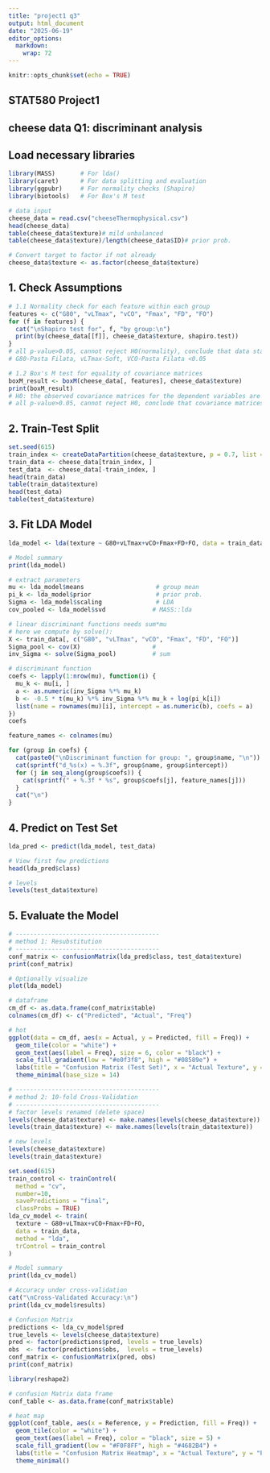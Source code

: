 ---
title: "project1 q3"
output: html_document
date: "2025-06-19"
editor_options: 
  markdown: 
    wrap: 72
---

```{r setup, include=FALSE}
knitr::opts_chunk$set(echo = TRUE)
```

## STAT580 Project1

## cheese data Q1: discriminant analysis

## Load necessary libraries

```{r}
library(MASS)       # For lda()
library(caret)      # For data splitting and evaluation
library(ggpubr)     # For normality checks (Shapiro)
library(biotools)   # For Box's M test
```

```{r}
# data input
cheese_data = read.csv("cheeseThermophysical.csv")
head(cheese_data)
table(cheese_data$texture)# mild unbalanced
table(cheese_data$texture)/length(cheese_data$ID)# prior prob.

# Convert target to factor if not already
cheese_data$texture <- as.factor(cheese_data$texture)
```

## 1. Check Assumptions

```{r}
# 1.1 Normality check for each feature within each group
features <- c("G80", "vLTmax", "vCO", "Fmax", "FD", "FO")
for (f in features) {
  cat("\nShapiro test for", f, "by group:\n")
  print(by(cheese_data[[f]], cheese_data$texture, shapiro.test))
}
# all p-value>0.05, cannot reject H0(normality), conclude that data statisfies normality assumption.
# G80-Pasta Filata, vLTmax-Soft, VCO-Pasta Filata <0.05
```

```{r}
# 1.2 Box's M test for equality of covariance matrices
boxM_result <- boxM(cheese_data[, features], cheese_data$texture)
print(boxM_result)
# H0: the observed covariance matrices for the dependent variables are equal across groups
# all p-value>0.05, cannot reject H0, conclude that covariance matrices are equal
```

## 2. Train-Test Split

```{r}
set.seed(615)
train_index <- createDataPartition(cheese_data$texture, p = 0.7, list = FALSE)
train_data <- cheese_data[train_index, ]
test_data  <- cheese_data[-train_index, ]
head(train_data)
table(train_data$texture)
head(test_data)
table(test_data$texture)
```

## 3. Fit LDA Model

```{r}
lda_model <- lda(texture ~ G80+vLTmax+vCO+Fmax+FD+FO, data = train_data)

# Model summary
print(lda_model)

# extract parameters
mu <- lda_model$means                    # group mean
pi_k <- lda_model$prior                  # prior prob.
Sigma <- lda_model$scaling               # LDA
cov_pooled <- lda_model$svd             # MASS::lda

# linear discriminant functions needs sum*mu
# here we compute by solve():
X <- train_data[, c("G80", "vLTmax", "vCO", "Fmax", "FD", "FO")]
Sigma_pool <- cov(X)                    # 
inv_Sigma <- solve(Sigma_pool)          # sum

# discriminant function
coefs <- lapply(1:nrow(mu), function(i) {
  mu_k <- mu[i, ]
  a <- as.numeric(inv_Sigma %*% mu_k)
  b <- -0.5 * t(mu_k) %*% inv_Sigma %*% mu_k + log(pi_k[i])
  list(name = rownames(mu)[i], intercept = as.numeric(b), coefs = a)
})
coefs

feature_names <- colnames(mu)

for (group in coefs) {
  cat(paste0("\nDiscriminant function for group: ", group$name, "\n"))
  cat(sprintf("d_%s(x) = %.3f", group$name, group$intercept))
  for (j in seq_along(group$coefs)) {
    cat(sprintf(" + %.3f * %s", group$coefs[j], feature_names[j]))
  }
  cat("\n")
}
```

## 4. Predict on Test Set

```{r}
lda_pred <- predict(lda_model, test_data)

# View first few predictions
head(lda_pred$class)

# levels
levels(test_data$texture)
```

## 5. Evaluate the Model

```{r}
# ----------------------------------------
# method 1: Resubstitution
# ----------------------------------------
conf_matrix <- confusionMatrix(lda_pred$class, test_data$texture)
print(conf_matrix)

# Optionally visualize
plot(lda_model)

# dataframe
cm_df <- as.data.frame(conf_matrix$table)
colnames(cm_df) <- c("Predicted", "Actual", "Freq")

# hot
ggplot(data = cm_df, aes(x = Actual, y = Predicted, fill = Freq)) +
  geom_tile(color = "white") +
  geom_text(aes(label = Freq), size = 6, color = "black") +
  scale_fill_gradient(low = "#e0f3f8", high = "#08589e") +
  labs(title = "Confusion Matrix (Test Set)", x = "Actual Texture", y = "Predicted Texture") +
  theme_minimal(base_size = 14)
```

```{r}
# ----------------------------------------
# method 2: 10-fold Cross-Validation
# ----------------------------------------
# factor levels renamed (delete space)
levels(cheese_data$texture) <- make.names(levels(cheese_data$texture))
levels(train_data$texture) <- make.names(levels(train_data$texture))

# new levels
levels(cheese_data$texture)
levels(train_data$texture)

set.seed(615)
train_control <- trainControl(
  method = "cv", 
  number=10,
  savePredictions = "final",
  classProbs = TRUE)
lda_cv_model <- train(
  texture ~ G80+vLTmax+vCO+Fmax+FD+FO,
  data = train_data,
  method = "lda",
  trControl = train_control
)

# Model summary
print(lda_cv_model)

# Accuracy under cross-validation
cat("\nCross-Validated Accuracy:\n")
print(lda_cv_model$results)

# Confusion Matrix
predictions <- lda_cv_model$pred
true_levels <- levels(cheese_data$texture)
pred <- factor(predictions$pred, levels = true_levels)
obs  <- factor(predictions$obs,  levels = true_levels)
conf_matrix <- confusionMatrix(pred, obs)
print(conf_matrix)

library(reshape2)

# confusion Matrix data frame
conf_table <- as.data.frame(conf_matrix$table)

# heat map
ggplot(conf_table, aes(x = Reference, y = Prediction, fill = Freq)) +
  geom_tile(color = "white") +
  geom_text(aes(label = Freq), color = "black", size = 5) +
  scale_fill_gradient(low = "#F0F8FF", high = "#4682B4") +
  labs(title = "Confusion Matrix Heatmap", x = "Actual Texture", y = "Predicted Texture") +
  theme_minimal()
```
